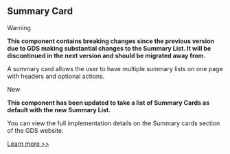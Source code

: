 
<Meta title="Components/Summary Card/Information" />

<h2>Summary Card</h2>

<Tag state="red">Warning</Tag>

<strong>
  This component contains breaking changes since the previous version due to GDS
  making substantial changes to the Summary List. It will be discontinued in the
  next version and should be migrated away from.
</strong>

<p>
  A summary card allows the user to have multiple summary lists on one page with
  headers and optional actions.
</p>

<Tag state="green">New</Tag>

<strong>
  This component has been updated to take a list of Summary Cards as default
  with the new Summary List.
</strong>

<p>
  You can view the full implementation details on the Summary cards section of
  the GDS website.
</p>
<a
  href="https://design-system.service.gov.uk/components/summary-list/#summary-cards"
  target="_blank"
  rel="noreferrer"
>
  Learn more >>
</a>
